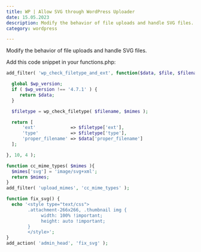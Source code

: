 ```yaml
---
title: WP | Allow SVG through WordPress Uploader
date: 15.05.2023
description: Modify the behavior of file uploads and handle SVG files.
category: wordpress

---
```


Modify the behavior of file uploads and handle SVG files.

Add this code snippet in your functions.php:

```php
add_filter( 'wp_check_filetype_and_ext', function($data, $file, $filename, $mimes) {

  global $wp_version;
  if ( $wp_version !== '4.7.1' ) {
     return $data;
  }

  $filetype = wp_check_filetype( $filename, $mimes );

  return [
      'ext'             => $filetype['ext'],
      'type'            => $filetype['type'],
      'proper_filename' => $data['proper_filename']
  ];

}, 10, 4 );

function cc_mime_types( $mimes ){
  $mimes['svg'] = 'image/svg+xml';
  return $mimes;
}
add_filter( 'upload_mimes', 'cc_mime_types' );

function fix_svg() {
  echo '<style type="text/css">
        .attachment-266x266, .thumbnail img {
             width: 100% !important;
             height: auto !important;
        }
        </style>';
}
add_action( 'admin_head', 'fix_svg' );
```
